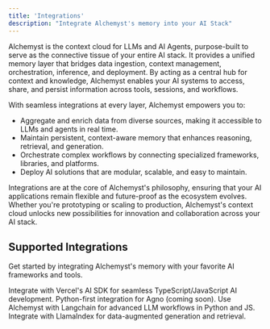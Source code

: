 ```yaml
---
title: 'Integrations'
description: "Integrate Alchemyst's memory into your AI Stack"
---
```

Alchemyst is the context cloud for LLMs and AI Agents, purpose-built to serve as the connective tissue of your entire AI stack. It provides a unified memory layer that bridges data ingestion, context management, orchestration, inference, and deployment. By acting as a central hub for context and knowledge, Alchemyst enables your AI systems to access, share, and persist information across tools, sessions, and workflows.

With seamless integrations at every layer, Alchemyst empowers you to:

- Aggregate and enrich data from diverse sources, making it accessible to LLMs and agents in real time.
- Maintain persistent, context-aware memory that enhances reasoning, retrieval, and generation.
- Orchestrate complex workflows by connecting specialized frameworks, libraries, and platforms.
- Deploy AI solutions that are modular, scalable, and easy to maintain.

Integrations are at the core of Alchemyst's philosophy, ensuring that your AI applications remain flexible and future-proof as the ecosystem evolves. Whether you're prototyping or scaling to production, Alchemyst's context cloud unlocks new possibilities for innovation and collaboration across your AI stack.


## Supported Integrations

Get started by integrating Alchemyst's memory with your favorite AI frameworks and tools.

<Columns cols={2}>
  <Card
    title="Vercel AI SDK"
    icon="js"
    href="/integrations/third-party/aisdk"
    horizontal
  >
    Integrate with Vercel's AI SDK for seamless TypeScript/JavaScript AI development.
  </Card>
  <Card
    title="Agno (coming soon)"
    icon="python"
    href="/integrations/third-party/agnoagi"
    horizontal
  >
    Python-first integration for Agno (coming soon).
  </Card>
  <Card
    title="Langchain"
    icon="code"
    href="/integrations/third-party/langchain/python"
    horizontal
  >
    Use Alchemyst with Langchain for advanced LLM workflows in Python and JS.
  </Card>
  <Card
    title="LlamaIndex"
    icon="code"
    href="/integrations/third-party/llamaindex/python"
    horizontal
  >
    Integrate with LlamaIndex for data-augmented generation and retrieval.
  </Card>
</Columns>